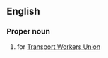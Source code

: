 ==English==
===Proper noun===
{{en-proper noun}}

# {{US|labor union}} {{initialism}} for [[w:Transport Workers Union|Transport Workers Union]]